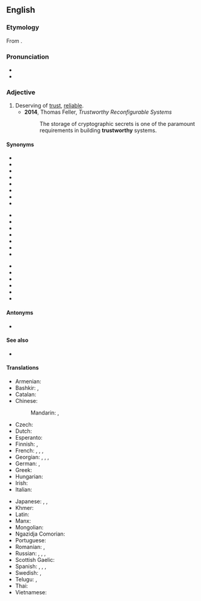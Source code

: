 ==English==

===Etymology===
From {{affix|en|trust|-worthy}}.
{{wikipedia|Trust (social sciences)}}

===Pronunciation===
* {{IPA|/ˈtɹʌst.wɜɹ.ði/|lang=en}}
* {{audio|en-us-trustworthy.ogg|Audio (US)|lang=en}}

===Adjective===
{{en-adj|trustworthier}}

# Deserving of [[trust]], [[reliable]].
#* '''2014''', Thomas Feller, ''Trustworthy Reconfigurable Systems''
#*: The storage of cryptographic secrets is one of the paramount requirements in building '''trustworthy''' systems.

====Synonyms====
{{top3}}
* {{l|en|believable}}
* {{l|en|convincing}}
* {{l|en|credible}}
* {{l|en|dependable}}
* {{l|en|ethical}}
* {{l|en|halal}}
* {{l|en|honest}}
* {{l|en|honorable}}
{{mid3}}
* {{l|en|kosher}}
* {{l|en|principled}}
* {{l|en|reliable}}
* {{l|en|responsible}}
* {{l|en|righteous}}
* {{l|en|secure}}
* {{l|en|sensible}}
{{mid3}}
* {{l|en|straight}}
* {{l|en|true}}
* {{l|en|trustable}}
* {{l|en|trusty}}
* {{l|en|truthful}}
* {{l|en|unfailing}}
{{bottom}}

====Antonyms====
* {{l|en|untrustworthy}}

====See also====
* {{l|en|trustful}}

====Translations====
{{trans-top|reliable}}
* Armenian: {{t-needed|hy}}
* Bashkir: {{t|ba|ышаныслы|sc=Cyrl}}, {{t|ba|яуаплы|sc=Cyrl}}
* Catalan: {{t|ca|fidedigne}}
* Chinese:
*: Mandarin: {{t+|cmn|可信|tr=kěxìn|sc=Hani}}, {{t+|cmn|可靠|tr=kěkào|sc=Hani}}
* Czech: {{t+|cs|důvěryhodný|m}}
* Dutch: {{t+|nl|betrouwbaar}}
* Esperanto: {{t|eo|fidinda}}
* Finnish: {{t+|fi|luotettava}}, {{t|fi|[[luottamuksen]] [[arvoinen]]}}
* French: {{t+|fr|de confiance|m|f}}, {{t|fr|digne de confiance|m|f}}, {{t|fr|digne de foi}}, {{t+|fr|fiable}}
* Georgian: {{t|ka|სანდო}}, {{t|ka|სანდომიანი|sc=Geor}}, {{t|ka|საიმედო}}, {{t|ka|ნდობის ღირსი}}
* German: {{t+|de|vertrauenswürdig}}, {{t+|de|glaubwürdig}}
* Greek: {{t+|el|αξιόπιστος|m}}
* Hungarian: {{t+|hu|megbízható}}
* Irish: {{t|ga|barántúil}}
* Italian: {{t+|it|affidabile}}
{{trans-mid}}
* Japanese: {{t|ja|頼もしい|tr=たのもしい, tanomoshii}}, {{t+|ja|信頼|alt=信頼できる|tr=しんらいできる, shinrai dekiru}}, {{t|ja|着実|tr=ちゃくじつ, chakujitsu}}
* Khmer: {{t-needed|km}}
* Latin: {{t|la|fidus}}
* Manx: {{t|gv|barrantagh}}
* Mongolian: {{t-needed|mn}}
* Ngazidja Comorian: {{t|zdj|aminifu|alt=-aminifu}}
* Portuguese: {{t+|pt|confiável}}
* Romanian: {{t+|ro|sigur}}, {{t|ro|demn de încredere}}
* Russian: {{t+|ru|надёжный}}, {{t+|ru|благонадёжный}}, {{qualifier|e.g. information}} {{t+|ru|достове́рный}}, {{t+|ru|ве́рный}}
* Scottish Gaelic: {{t|gd|earbsach}}
* Spanish: {{t+|es|fidedigno}}, {{t+|es|fiable}}, {{t|es|de confianza}}, {{t+|es|confiable}}
* Swedish: {{t+|sv|pålitlig}}, {{t+|sv|trovärdig}}
* Telugu: {{t+|te|విశ్వసనీయము}}, {{t+|te|నమ్మదగిన}}
* Thai: {{t-needed|th}}
* Vietnamese: {{t-needed|vi}}
{{trans-bottom}}